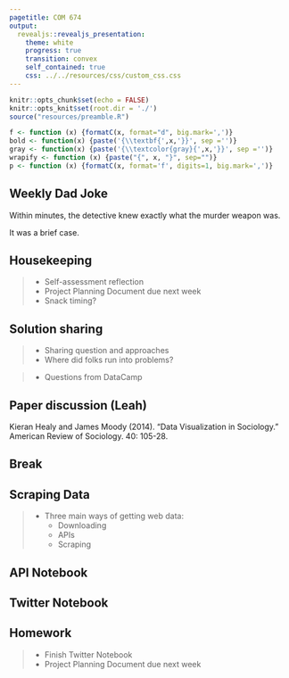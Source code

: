 ```yaml
---
pagetitle: COM 674
output: 
  revealjs::revealjs_presentation:
    theme: white
    progress: true
    transition: convex
    self_contained: true
    css: ../../resources/css/custom_css.css
---
```


```r
knitr::opts_chunk$set(echo = FALSE)
knitr::opts_knit$set(root.dir = './')
source("resources/preamble.R")

f <- function (x) {formatC(x, format="d", big.mark=',')}
bold <- function(x) {paste('{\\textbf{',x,'}}', sep ='')}
gray <- function(x) {paste('{\\textcolor{gray}{',x,'}}', sep ='')}
wrapify <- function (x) {paste("{", x, "}", sep="")}
p <- function (x) {formatC(x, format='f', digits=1, big.mark=',')}
```

## Weekly Dad Joke


Within minutes, the detective knew exactly what the murder weapon was.

<span class='fragment'>
It was a brief case.
</span>

## Housekeeping

> - Self-assessment reflection
> - Project Planning Document due next week
> - Snack timing?


## Solution sharing

> - Sharing question and approaches
> - Where did folks run into problems?

> - Questions from DataCamp


## Paper discussion (Leah)

Kieran Healy and James Moody (2014). “Data Visualization in Sociology.” American Review of Sociology. 40: 105-28. 

## Break


## Scraping Data

> - Three main ways of getting web data:
>	- Downloading
>	- APIs
>	- Scraping

## API Notebook


## Twitter Notebook

## Homework

> - Finish Twitter Notebook
> - Project Planning Document due next week
